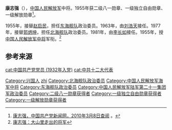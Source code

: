 {{noteTA
|1=zh-hans:蒋介石;zh-hk:蒋介石;zh-tw:蒋中正;
|2=zh-hans:斯大林;zh-hk:史太林;zh-tw:史達林;
|3=zh-cn:朝鲜战争; zh-sg:韩战; zh-tw:韓戰; zh-hk:韓戰;}}
{{Infobox_officeholder
| name = 康志强
| image name = Kangzhiqiang.jpg
| width = 200
| now = 
| period = 
| Sex =
| different name =康世发、康子祥
| party = {{中国共产党}}
| nationality = {{PRC}}
| Native place =
| date of birth = 1912年8月18日
| place of birth = {{ROC-1912}}[[江西省|江西省]][[兴国县|兴国县]]青布村
| date of death = {{death date and age|1986|11|1|1912|8|18}}
| place of death = {{PRC}}[[北京|北京]]
| religion = [[共产主义|共产主义]]
| spouse = 
| relatives = 
| educate = 
* 不详
| past =
* 红4军第12师35团排长、连长
* 红1军团第1师第1团政治委员
* 红1军团军团政治部组织科科长
* 八路军第115师教导大队大队长
* 八路军第4纵队第4旅
* 新四军第4师10旅政治委员，第9旅政治委员兼淮北军区第三军分区政治委员和中共地委书记
* 山东野战军第2纵队第9旅政治委员
* 华东野战军第2纵队副政治委员
* 苏北兵团第2纵队政治委员
* 第三野战军第21军政治委员
* 人民解放军海军副政治委员（1981年3月-1985年7月）
| work =
}}
'''康志强'''（{{bd|1912年|8月18日|1986年|11月1日|catldx=K}}），[[中国人民解放军|中国人民解放军]]中将。1955年获二级八一勋章、一级独立自由勋章、一级解放勋章<ref name="官方">[http://dangshi.people.com.cn/GB/165617/165618/166491/167908/9975003.html 康志强，中国共产党新闻网，2010年3月8日查阅] {{Wayback|url=http://dangshi.people.com.cn/GB/165617/165618/166491/167908/9975003.html |date=20160304092844 }}。</ref>。

1955年，接替[[赵启民|赵启民]]，担任[[东海舰队|东海舰队]]政治委员。1963年，由[[刘浩天|刘浩天]]接任。1977年，接替[[郭炳坤|郭炳坤]]，担任[[北海舰队|北海舰队]]政治委员。1981年，由[[李长如|李长如]]接任。1955年，授[[中国人民解放军中将|中国人民解放军中将]]军衔。<ref>[http://www.gzdw.gov.cn/n289/n435/n667/c25568658/content.html 康志强：大山里走出的将军]{{Dead link|date=2020年5月 |bot=InternetArchiveBot |fix-attempted=yes }}</ref>

== 参考来源 ==
{{reflist}}

{{start box}}
{{s-mil}}
{{succession box|[[赵启民|赵启民]]|[[刘浩天|刘浩天]]|[[中国人民解放军|中国人民解放军]][[东海舰队|东海舰队]]政治委员|1955年10月-1963年11月}}
{{succession box|[[郭炳坤|郭炳坤]]|[[李长如|李长如]]|[[中国人民解放军|中国人民解放军]][[北海舰队|北海舰队]]政治委员|1977年4月-1981年3月}}
{{end box}}

{{中国军事人物小作品}}
{{中國人民解放軍開國中將}}
{{DEFAULTSORT:kang zhiqiang}}
[[Category:兴国人|Category:兴国人]]
[[Category:康姓|zhi]]
[[Category:北海舰队政治委员|Category:北海舰队政治委员]]
[[Category:中国人民解放军海军中将|Category:中国人民解放军海军中将]]
[[Category:东海舰队政治委员|Category:东海舰队政治委员]]
[[cat:中国共产党党员_(1932年入党)|cat:中国共产党党员 (1932年入党)]]
[[cat:中共十二大代表|cat:中共十二大代表]]
[[Category:中国人民解放军陆军第二十一集团军政治委员|Category:中国人民解放军陆军第二十一集团军政治委员]]
[[Category:二级八一勋章获得者|Category:二级八一勋章获得者]]
[[Category:一级独立自由勋章获得者|Category:一级独立自由勋章获得者]]
[[Category:一级解放勋章获得者|Category:一级解放勋章获得者]]